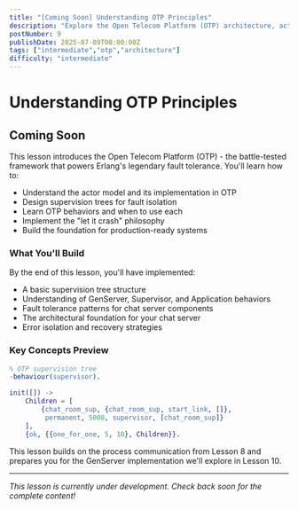 ```yaml
---
title: "[Coming Soon] Understanding OTP Principles"
description: "Explore the Open Telecom Platform (OTP) architecture, actor model implementation, and supervision trees that make Erlang systems bulletproof"
postNumber: 9
publishDate: 2025-07-09T00:00:00Z
tags: ["intermediate","otp","architecture"]
difficulty: "intermediate"
---
```


# Understanding OTP Principles

## Coming Soon

This lesson introduces the Open Telecom Platform (OTP) - the battle-tested framework that powers Erlang's legendary fault tolerance. You'll learn how to:

- Understand the actor model and its implementation in OTP
- Design supervision trees for fault isolation
- Learn OTP behaviors and when to use each
- Implement the "let it crash" philosophy
- Build the foundation for production-ready systems

### What You'll Build

By the end of this lesson, you'll have implemented:
- A basic supervision tree structure
- Understanding of GenServer, Supervisor, and Application behaviors
- Fault tolerance patterns for chat server components
- The architectural foundation for your chat server
- Error isolation and recovery strategies

### Key Concepts Preview

```erlang
% OTP supervision tree
-behaviour(supervisor).

init([]) ->
    Children = [
        {chat_room_sup, {chat_room_sup, start_link, []},
         permanent, 5000, supervisor, [chat_room_sup]}
    ],
    {ok, {{one_for_one, 5, 10}, Children}}.
```

This lesson builds on the process communication from Lesson 8 and prepares you for the GenServer implementation we'll explore in Lesson 10.

---

_This lesson is currently under development. Check back soon for the complete content!_